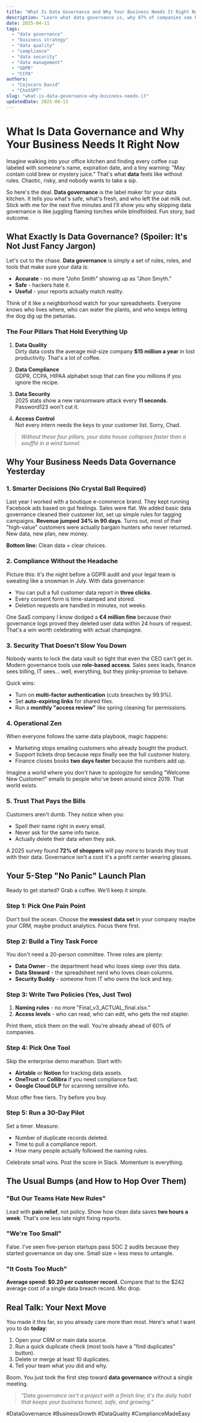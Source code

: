 ```yaml
---
title: "What Is Data Governance and Why Your Business Needs It Right Now"
description: "Learn what data governance is, why 87% of companies see ROI within 12 months, and the 5-step plan to launch your own data governance program today."
date: 2025-04-11
tags:
  - "data governance"
  - "business strategy"
  - "data quality"
  - "compliance"
  - "data security"
  - "data management"
  - "GDPR"
  - "CCPA"
authors:
  - "Cojocaru David"
  - "ChatGPT"
slug: "what-is-data-governance-why-business-needs-it"
updatedDate: 2025-08-13
---
```


# What Is Data Governance and Why Your Business Needs It Right Now

Imagine walking into your office kitchen and finding every coffee cup labeled with someone's name, expiration date, and a tiny warning: "May contain cold brew or mystery juice." That's what **data** feels like without rules. Chaotic, risky, and nobody wants to take a sip.

So here's the deal. **Data governance** is the label maker for your data kitchen. It tells you what's safe, what's fresh, and who left the oat milk out. Stick with me for the next five minutes and I'll show you why skipping data governance is like juggling flaming torches while blindfolded. Fun story, bad outcome.

## What Exactly Is Data Governance? (Spoiler: It's Not Just Fancy Jargon)

Let's cut to the chase. **Data governance** is simply a set of rules, roles, and tools that make sure your data is:

- **Accurate** - no more "John Smith" showing up as "Jhon Smyth."
- **Safe** - hackers hate it.
- **Useful** - your reports actually match reality.

Think of it like a neighborhood watch for your spreadsheets. Everyone knows who lives where, who can water the plants, and who keeps letting the dog dig up the petunias.

### The Four Pillars That Hold Everything Up

1. **Data Quality**  
   Dirty data costs the average mid-size company **$15 million a year** in lost productivity. That's a lot of coffee.

2. **Data Compliance**  
   GDPR, CCPA, HIPAA alphabet soup that can fine you millions if you ignore the recipe.

3. **Data Security**  
   2025 stats show a new ransomware attack every **11 seconds**. Password123 won't cut it.

4. **Access Control**  
   Not every intern needs the keys to your customer list. Sorry, Chad.

> *Without these four pillars, your data house collapses faster than a soufflé in a wind tunnel.*

## Why Your Business Needs Data Governance Yesterday

### 1. Smarter Decisions (No Crystal Ball Required)

Last year I worked with a boutique e-commerce brand. They kept running Facebook ads based on gut feelings. Sales were flat. We added basic data governance cleaned their customer list, set up simple rules for tagging campaigns. **Revenue jumped 34% in 90 days**. Turns out, most of their "high-value" customers were actually bargain hunters who never returned. New data, new plan, new money.

**Bottom line:** Clean data = clear choices.

### 2. Compliance Without the Headache

Picture this: it's the night before a GDPR audit and your legal team is sweating like a snowman in July. With data governance:

- You can pull a full customer data report in **three clicks**.
- Every consent form is time-stamped and stored.
- Deletion requests are handled in minutes, not weeks.

One SaaS company I know dodged a **€4 million fine** because their governance logs proved they deleted user data within 24 hours of request. That's a win worth celebrating with actual champagne.

### 3. Security That Doesn't Slow You Down

Nobody wants to lock the data vault so tight that even the CEO can't get in. Modern governance tools use **role-based access**. Sales sees leads, finance sees billing, IT sees… well, everything, but they pinky-promise to behave.

Quick wins:
- Turn on **multi-factor authentication** (cuts breaches by 99.9%).
- Set **auto-expiring links** for shared files.
- Run a **monthly "access review"** like spring cleaning for permissions.

### 4. Operational Zen

When everyone follows the same data playbook, magic happens:

- Marketing stops emailing customers who already bought the product.  
- Support tickets drop because reps finally see the full customer history.  
- Finance closes books **two days faster** because the numbers add up.

Imagine a world where you don't have to apologize for sending "Welcome New Customer!" emails to people who've been around since 2019. That world exists.

### 5. Trust That Pays the Bills

Customers aren't dumb. They notice when you:

- Spell their name right in every email.
- Never ask for the same info twice.
- Actually delete their data when they ask.

A 2025 survey found **72% of shoppers** will pay more to brands they trust with their data. Governance isn't a cost it's a profit center wearing glasses.

## Your 5-Step "No Panic" Launch Plan

Ready to get started? Grab a coffee. We'll keep it simple.

### Step 1: Pick One Pain Point
Don't boil the ocean. Choose the **messiest data set** in your company maybe your CRM, maybe product analytics. Focus there first.

### Step 2: Build a Tiny Task Force
You don't need a 20-person committee. Three roles are plenty:

- **Data Owner** - the department head who loses sleep over this data.  
- **Data Steward** - the spreadsheet nerd who loves clean columns.  
- **Security Buddy** - someone from IT who owns the lock and key.

### Step 3: Write Two Policies (Yes, Just Two)
1. **Naming rules** - no more "Final_v3_ACTUAL_final.xlsx."  
2. **Access levels** - who can read, who can edit, who gets the red stapler.

Print them, stick them on the wall. You're already ahead of 60% of companies.

### Step 4: Pick One Tool
Skip the enterprise demo marathon. Start with:

- **Airtable** or **Notion** for tracking data assets.  
- **OneTrust** or **Collibra** if you need compliance fast.  
- **Google Cloud DLP** for scanning sensitive info.

Most offer free tiers. Try before you buy.

### Step 5: Run a 30-Day Pilot
Set a timer. Measure:

- Number of duplicate records deleted.  
- Time to pull a compliance report.  
- How many people actually followed the naming rules.

Celebrate small wins. Post the score in Slack. Momentum is everything.

## The Usual Bumps (and How to Hop Over Them)

### "But Our Teams Hate New Rules"
Lead with **pain relief**, not policy. Show how clean data saves **two hours a week**. That's one less late night fixing reports.

### "We're Too Small"
False. I've seen five-person startups pass SOC 2 audits because they started governance on day one. Small size = less mess to untangle.

### "It Costs Too Much"
**Average spend: $0.20 per customer record.** Compare that to the $242 average cost of a single data breach record. Mic drop.

## Real Talk: Your Next Move

You made it this far, so you already care more than most. Here's what I want you to do **today**:

1. Open your CRM or main data source.  
2. Run a quick duplicate check (most tools have a "find duplicates" button).  
3. Delete or merge at least 10 duplicates.  
4. Tell your team what you did and why.

Boom. You just took the first step toward **data governance** without a single meeting.

> _"Data governance isn't a project with a finish line; it's the daily habit that keeps your business honest, safe, and growing."_

#DataGovernance #BusinessGrowth #DataQuality #ComplianceMadeEasy